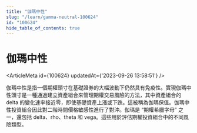 ```yaml
---
title: "伽瑪中性"
slug: "/learn/gamma-neutral-100624"
id: "100624"
hide_table_of_contents: true
---
```



# 伽瑪中性

<ArticleMeta id={100624} updatedAt={'2023-09-26 13:58:51'} />
<div className='border-solid border-b border-t-0 my-4 border-[var(--ifm-color-gray-300)]' />

伽瑪中性是指一個期權頭寸在基礎證券的大幅波動下仍然具有免疫性。實現伽瑪中性頭寸是一種通過建立資產組合來管理期權交易風險的方法，其中資產組合的 delta 的變化速率接近零，即使基礎資產上漲或下跌。這被稱為伽瑪保值。伽瑪中性投資組合因此對二階時間價格敏感性進行了對沖。伽瑪是 “期權希臘字母” 之一，還包括 delta、rho、theta 和 vega。這些用於評估期權投資組合中的不同風險類型。
